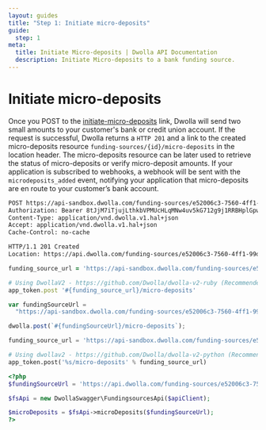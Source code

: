 ```yaml
---
layout: guides
title: "Step 1: Initiate micro-deposits"
guide:
  step: 1
meta:
  title: Initiate Micro-deposits | Dwolla API Documentation
  description: Initiate Micro-deposits to a bank funding source.
---
```


# Initiate micro-deposits

Once you POST to the [initiate-micro-deposits](https://developers.dwolla.com/api-reference/funding-sources/initiate-micro-deposits) link, Dwolla will send two small amounts to your customer's bank or credit union account. If the request is successful, Dwolla returns a `HTTP 201` and a link to the created micro-deposits resource `funding-sources/{id}/micro-deposits` in the location header. The micro-deposits resource can be later used to retrieve the status of micro-deposits or verify micro-deposit amounts. If your application is subscribed to webhooks, a webhook will be sent with the `microdeposits_added` event, notifying your application that micro-deposits are en route to your customer’s bank account.

```bash
POST https://api-sandbox.dwolla.com/funding-sources/e52006c3-7560-4ff1-99d5-b0f3a6f4f909/micro-deposits
Authorization: Bearer 8tJjM7iTjujLthkbVPMUcHLqMNw4uv5kG712g9j1RRBHplGpwo
Content-Type: application/vnd.dwolla.v1.hal+json
Accept: application/vnd.dwolla.v1.hal+json
Cache-Control: no-cache

HTTP/1.1 201 Created
Location: https://api.dwolla.com/funding-sources/e52006c3-7560-4ff1-99d5-b0f3a6f4f909/micro-deposits
```

```ruby
funding_source_url = 'https://api-sandbox.dwolla.com/funding-sources/e52006c3-7560-4ff1-99d5-b0f3a6f4f909'

# Using DwollaV2 - https://github.com/Dwolla/dwolla-v2-ruby (Recommended)
app_token.post '#{funding_source_url}/micro-deposits'
```

```javascript
var fundingSourceUrl =
  "https://api-sandbox.dwolla.com/funding-sources/e52006c3-7560-4ff1-99d5-b0f3a6f4f909";

dwolla.post(`#{fundingSourceUrl}/micro-deposits`);
```

```python
funding_source_url = 'https://api-sandbox.dwolla.com/funding-sources/e52006c3-7560-4ff1-99d5-b0f3a6f4f909'

# Using dwollav2 - https://github.com/Dwolla/dwolla-v2-python (Recommended)
app_token.post('%s/micro-deposits' % funding_source_url)

```

```php
<?php
$fundingSourceUrl = 'https://api.dwolla.com/funding-sources/e52006c3-7560-4ff1-99d5-b0f3a6f4f909';

$fsApi = new DwollaSwagger\FundingsourcesApi($apiClient);

$microDeposits = $fsApi->microDeposits($fundingSourceUrl);
?>
```
